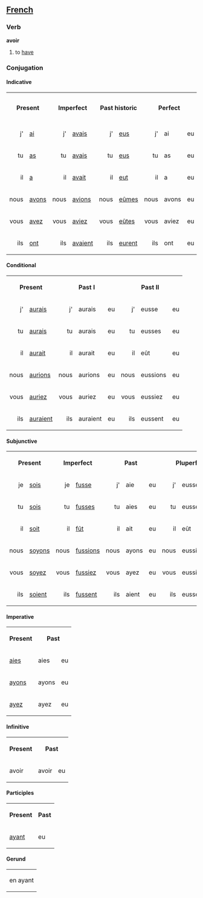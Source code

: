 ==[[French]]==
===Verb===

'''avoir'''

# to [[have]]

===Conjugation===
====Indicative====
<table>
<tr><th colspan=2>Present</th><th colspan=2>Imperfect</th><th colspan=2>Past historic</th><th colspan=3>Perfect</th><th colspan=3>Pluperfect</th><th colspan=3>Past anterior</th><th colspan=2>Simple future</th><th colspan=3>Future perfect</th><th colspan=3>Immediate future</th></tr>
<tr><td align="right">j'</td><td>[[ai]]</td><td align="right">j'</td><td>[[avais]]</td><td align="right">j'</td><td>[[eus]]</td><td align="right">j'</td><td>ai</td><td>eu</td><td align="right">j'</td><td>avais</td><td>eu</td><td align="right">j'</td><td>eus</td><td>eu</td><td align="right">je</td><td>[[aurai]]</td><td align="right">j'</td><td>aurai</td><td>eu</td><td align="right">je</td><td>vais</td><td>avoir</td></tr>
<tr><td align="right">tu</td><td>[[as]]</td><td align="right">tu</td><td>[[avais]]</td><td align="right">tu</td><td>[[eus]]</td><td align="right">tu</td><td>as</td><td>eu</td><td align="right">tu</td><td>avais</td><td>eu</td><td align="right">tu</td><td>eus</td><td>eu</td><td align="right">tu</td><td>[[auras]]</td><td align="right">tu</td><td>auras</td><td>eu</td><td align="right">tu</td><td>vas</td><td>avoir</td></tr>
<tr><td align="right">il</td><td>[[a]]</td><td align="right">il</td><td>[[avait]]</td><td align="right">il</td><td>[[eut]]</td><td align="right">il</td><td>a</td><td>eu</td><td align="right">il</td><td>avait</td><td>eu</td><td align="right">il</td><td>eut</td><td>eu</td><td align="right">il</td><td>[[aura]]</td><td align="right">il</td><td>aura</td><td>eu</td><td align="right">il</td><td>va</td><td>avoir</td></tr>
<tr><td align="right">nous</td><td>[[avons]]</td><td align="right">nous</td><td>[[avions]]</td><td align="right">nous</td><td>[[eûmes]]</td><td align="right">nous</td><td>avons</td><td>eu</td><td align="right">nous</td><td>avions</td><td>eu</td><td align="right">nous</td><td>eûmes</td><td>eu</td><td align="right">nous</td><td>[[aurons]]</td><td align="right">nous</td><td>aurons</td><td>eu</td><td align="right">nous</td><td>allons</td><td>avoir</td></tr>
<tr><td align="right">vous</td><td>[[avez]]</td><td align="right">vous</td><td>[[aviez]]</td><td align="right">vous</td><td>[[eûtes]]</td><td align="right">vous</td><td>aviez</td><td>eu</td><td align="right">vous</td><td>aviez</td><td>eu</td><td align="right">vous</td><td>eûtes</td><td>eu</td><td align="right">vous</td><td>[[aurez]]</td><td align="right">vous</td><td>aurez</td><td>eu</td><td align="right">vous</td><td>allez</td><td>avoir</td></tr>
<tr><td align="right">ils</td><td>[[ont]]</td><td align="right">ils</td><td>[[avaient]]</td><td align="right">ils</td><td>[[eurent]]</td><td align="right">ils</td><td>ont</td><td>eu</td><td align="right">ils</td><td>avaient</td><td>eu</td><td align="right">ils</td><td>eurent</td><td>eu</td><td align="right">ils</td><td>[[auront]]</td><td align="right">ils</td><td>auront</td><td>eu</td><td align="right">ils</td><td>vont</td><td>avoir</td></tr>
</table>

====Conditional====
<table>
<tr><th colspan=2>Present</th><th colspan=3>Past I</th><th colspan=3>Past II</th></tr>
<tr><td align="right">j'</td><td>[[aurais]]</td><td align="right">j'</td><td>aurais</td><td>eu</td><td align="right">j'</td><td>eusse</td><td>eu</td></tr>
<tr><td align="right">tu</td><td>[[aurais]]</td><td align="right">tu</td><td>aurais</td><td>eu</td><td align="right">tu</td><td>eusses</td><td>eu</td></tr>
<tr><td align="right">il</td><td>[[aurait]]</td><td align="right">il</td><td>aurait</td><td>eu</td><td align="right">il</td><td>eût</td><td>eu</td></tr>
<tr><td align="right">nous</td><td>[[aurions]]</td><td align="right">nous</td><td>aurions</td><td>eu</td><td align="right">nous</td><td>eussions</td><td>eu</td></tr>
<tr><td align="right">vous</td><td>[[auriez]]</td><td align="right">vous</td><td>auriez</td><td>eu</td><td align="right">vous</td><td>eussiez</td><td>eu</td></tr>
<tr><td align="right">ils</td><td>[[auraient]]</td><td align="right">ils</td><td>auraient</td><td>eu</td><td align="right">ils</td><td>eussent</td><td>eu</td></tr>
</table>
====Subjunctive====
<table>
<tr><th colspan=2>Present</th><th colspan=2>Imperfect</th><th colspan=3>Past</th><th colspan=3>Pluperfect</th></tr>
<tr><td align="right">je</td><td>[[sois]]</td><td align="right">je</td><td>[[fusse]]</td><td align="right">j'</td><td>aie</td><td>eu</td><td align="right">j'</td><td>eusse</td><td>eu</td></tr>
<tr><td align="right">tu</td><td>[[sois]]</td><td align="right">tu</td><td>[[fusses]]</td><td align="right">tu</td><td>aies</td><td>eu</td><td align="right">tu</td><td>eusses</td><td>eu</td></tr>
<tr><td align="right">il</td><td>[[soit]]</td><td align="right">il</td><td>[[fût]]</td><td align="right">il</td><td>ait</td><td>eu</td><td align="right">il</td><td>eût</td><td>eu</td></tr>
<tr><td align="right">nous</td><td>[[soyons]]</td><td align="right">nous</td><td>[[fussions]]</td><td align="right">nous</td><td>ayons</td><td>eu</td><td align="right">nous</td><td>eussions</td><td>eu</td></tr>
<tr><td align="right">vous</td><td>[[soyez]]</td><td align="right">vous</td><td>[[fussiez]]</td><td align="right">vous</td><td>ayez</td><td>eu</td><td align="right">vous</td><td>eussiez</td><td>eu</td></tr>
<tr><td align="right">ils</td><td>[[soient]]</td><td align="right">ils</td><td>[[fussent]]</td><td align="right">ils</td><td>aient</td><td>eu</td><td align="right">ils</td><td>eussent</td><td>eu</td></tr>
</table>
====Imperative====
<table>
<tr><th>Present</th><th colspan=2>Past</th></tr>
<tr><td>[[aies]]</td><td>aies</td><td>eu</td></tr>
<tr><td>[[ayons]]</td><td>ayons</td><td>eu</td></tr>
<tr><td>[[ayez]]</td><td>ayez</td><td>eu</td></tr>
</table>
====Infinitive====
<table>
<tr><th>Present</th><th colspan=2>Past</th></tr>
<tr><td>avoir</td><td>avoir</td><td>eu</td></tr>
</table>
====Participles====
<table>
<tr><th>Present</th><th>Past</th></tr>
<tr><td>[[ayant]]</td><td>eu</td></tr>
</table>
====Gerund====
<table>
<tr><td>en ayant</td></tr>
</table>